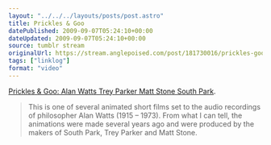 ```yaml
---
layout: "../../../layouts/posts/post.astro"
title: Prickles & Goo
datePublished: 2009-09-07T05:24:10+00:00
dateUpdated: 2009-09-07T05:24:10+00:00
source: tumblr stream
originalUrl: https://stream.anglepoised.com/post/181730016/prickles-goo-alan-watts-trey-parker-matt-stone
tags: ["linklog"]
format: "video"
---
```



<YouTube id="https://www.youtube.com/watch?v=XXi_ldNRNtM" />

[Prickles & Goo: Alan Watts Trey Parker Matt Stone South Park][1].

> This is one of several animated short films set to the audio recordings of philosopher Alan Watts (1915 &ndash; 1973). From what I can tell, the animations were made several years ago and were produced by the makers of South Park, Trey Parker and Matt Stone.

[1]: https://www.youtube.com/watch?v=XXi_ldNRNtM
